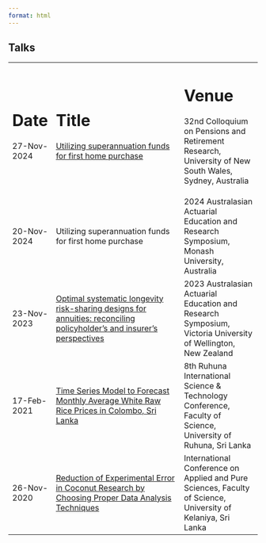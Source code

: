 ```yaml
---
format: html
---
```


```{=html}
<style>
  /* Table styling */
  .colored-table {
    width: 100%;
    border-collapse: collapse;
  }

  .colored-table th, .colored-table td {
    border: 1px solid #ddd;
    padding: 8px;
  }

  .colored-table th {
    background-color: #f2f2f2;
    color: #333;
  }

  .colored-table tr:nth-child(even) {
    background-color: #f9f9f9;
  }

  .colored-table tr:hover {
    background-color: #d1e7fd;
  }

  .colored-table a {
    color: #007bff;
    text-decoration: none;
  }

  .colored-table a:hover {
    text-decoration: underline;
  }
</style>
```
## Talks {#talks}

+-------------+---------------------------------------------------------------------------------------------------------------------------------------------------------------------------------------------------+---------------------------------------------------------------------------------------------------------------+
| Date        | Title                                                                                                                                                                                             | Venue                                                                                                         |
+=============+===================================================================================================================================================================================================+===============================================================================================================+
| 27-Nov-2024 | [Utilizing superannuation funds for first home purchase](https://cepar.edu.au/sites/default/files/Colloquium-2024-Booklet.pdf)                                                                    | 32nd Colloquium on Pensions and Retirement Research, University of New South Wales, Sydney, Australia         |                                                                |
+-------------+---------------------------------------------------------------------------------------------------------------------------------------------------------------------------------------------------+---------------------------------------------------------------------------------------------------------------+
| 20-Nov-2024 | Utilizing superannuation funds for first home purchase                                                                                                                                            | 2024 Australasian Actuarial Education and Research Symposium, Monash University, Australia                    |                                                               |
+-------------+---------------------------------------------------------------------------------------------------------------------------------------------------------------------------------------------------+---------------------------------------------------------------------------------------------------------------+
| 23-Nov-2023 | [Optimal systematic longevity risk-sharing designs for annuities: reconciling policyholder's and insurer's perspectives](https://sms.wgtn.ac.nz/Events/AAERS2023/AbstractHimashaWarnakulasooriya) | 2023 Australasian Actuarial Education and Research Symposium, Victoria University of Wellington, New Zealand  |
+-------------+---------------------------------------------------------------------------------------------------------------------------------------------------------------------------------------------------+---------------------------------------------------------------------------------------------------------------+
| 17-Feb-2021 | [Time Series Model to Forecast Monthly Average White Raw Rice Prices in Colombo, Sri Lanka](https://www.sci.ruh.ac.lk/conference/ristcon2021/proceedings/RISTCON2021_Proceedings.pdf)             | 8th Ruhuna International Science & Technology Conference, Faculty of Science, University of Ruhuna, Sri Lanka |
+-------------+---------------------------------------------------------------------------------------------------------------------------------------------------------------------------------------------------+---------------------------------------------------------------------------------------------------------------+
| 26-Nov-2020 | [Reduction of Experimental Error in Coconut Research by Choosing Proper Data Analysis Techniques](http://repository.kln.ac.lk/handle/123456789/21824)                                             | International Conference on Applied and Pure Sciences, Faculty of Science, University of Kelaniya, Sri Lanka  |
+-------------+---------------------------------------------------------------------------------------------------------------------------------------------------------------------------------------------------+---------------------------------------------------------------------------------------------------------------+

